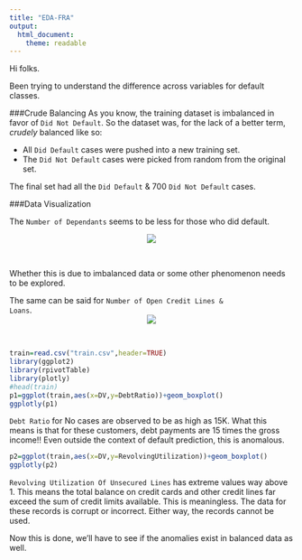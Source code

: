 ---
title: "EDA-FRA"
output: 
  html_document:
    theme: readable
---

Hi folks.

Been trying to understand the difference across variables for default classes.

###Crude Balancing
As you know, the training dataset is imbalanced in favor of <code>Did Not Default</code>.
So the dataset was, for the lack of a better term, <i>crudely</i> balanced like so:

* All <code>Did Default</code> cases were pushed into a new training set.
* The <code>Did Not Default</code> cases were picked from random from the original set.

The final set had all the <code>Did Default</code> & 700 <code>Did Not Default</code> cases.

###Data Visualization


The <code>Number of Dependants</code> seems to be less for those who did default.

<center><img src="C:\Users\v7184\Documents\R-wd\eda1.png"></center>
<br>

Whether this is due to imbalanced data or some other phenomenon needs to be explored.


The same can be said for <code>Number of Open Credit Lines & Loans</code>.
<center><img src="C:\Users\v7184\Documents\R-wd\eda2.png"></center>
<br>



```{r, echo=FALSE, message=FALSE, warning=FALSE,plotly=TRUE,cache=FALSE, fig.align='center',results='markup'}

train=read.csv("train.csv",header=TRUE)
library(ggplot2)
library(rpivotTable)
library(plotly)
#head(train)
p1=ggplot(train,aes(x=DV,y=DebtRatio))+geom_boxplot()
ggplotly(p1)
```
<code>Debt Ratio</code> for <cpde>No</code> cases are observed to be as high as 15K. What this means is that for these customers, debt payments are 15 times the gross income!! Even outside the context of default prediction, this is anomalous.

```{r, echo=FALSE, message=FALSE, warning=FALSE,plotly=TRUE,cache=FALSE, fig.align='center',results='markup'}
p2=ggplot(train,aes(x=DV,y=RevolvingUtilization))+geom_boxplot()
ggplotly(p2)
```
<code>Revolving Utilization Of Unsecured Lines</code> has extreme values way above 1. This means the total balance on credit cards and other credit lines far exceed the sum of credit limits available. This is meaningless. The data for these records is corrupt or incorrect. Either way, the records cannot be used.

Now this is done, we'll have to see if the anomalies exist in balanced data as well.